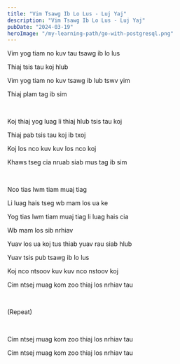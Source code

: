 ```yaml
---
title: "Vim Tsawg Ib Lo Lus - Luj Yaj"
description: "Vim Tsawg Ib Lo Lus - Luj Yaj"
pubDate: "2024-03-19"
heroImage: "/my-learning-path/go-with-postgresql.png"
---
```


Vim yog tiam no kuv tau tsawg ib lo lus

Thiaj tsis tau koj hlub

Vim yog tiam no kuv tsawg ib lub tswv yim

Thiaj plam tag ib sim

<br />

Koj thiaj yog luag li thiaj hlub tsis tau koj

Thiaj pab tsis tau koj ib txoj

Koj los nco kuv kuv los nco koj

Khaws tseg cia nruab siab mus tag ib sim

<br />

Nco tias lwm tiam muaj tiag

Li luag hais tseg wb mam los ua ke

Yog tias lwm tiam muaj tiag li luag hais cia

Wb mam los sib nrhiav

Yuav los ua koj tus thiab yuav rau siab hlub

Yuav tsis pub tsawg ib lo lus

Koj nco ntsoov kuv kuv nco nstoov koj

Cim ntsej muag kom zoo thiaj los nrhiav tau

<br />

(Repeat)

<br />

Cim ntsej muag kom zoo thiaj los nrhiav tau

Cim ntsej muag kom zoo thiaj los nrhiav tau
